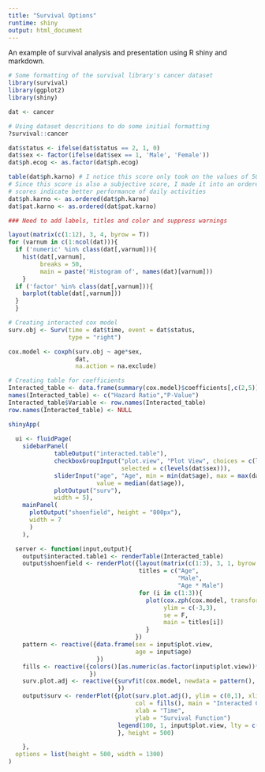 ```yaml
---
title: "Survival Options"
runtime: shiny
output: html_document
---
```

  
  An example of survival analysis and presentation using R shiny and markdown.

```r
# Some formatting of the survival library's cancer dataset
library(survival)
library(ggplot2)
library(shiny)

dat <- cancer

# Using dataset descritions to do some initial formatting
?survival::cancer

dat$status <- ifelse(dat$status == 2, 1, 0)
dat$sex <- factor(ifelse(dat$sex == 1, 'Male', 'Female'))
dat$ph.ecog <- as.factor(dat$ph.ecog)

table(dat$ph.karno) # I notice this score only took on the values of 50, 60, 70, 80, 90 and 100.
# Since this score is also a subjective score, I made it into an ordered factor so that higher
# scores indicate better performance of daily activities
dat$ph.karno <- as.ordered(dat$ph.karno)
dat$pat.karno <- as.ordered(dat$pat.karno)

```

```r

### Need to add labels, titles and color and suppress warnings

layout(matrix(c(1:12), 3, 4, byrow = T))
for (varnum in c(1:ncol(dat))){
  if ('numeric' %in% class(dat[,varnum])){
    hist(dat[,varnum],
         breaks = 50,
         main = paste('Histogram of', names(dat)[varnum]))
    }
  if ('factor' %in% class(dat[,varnum])){
    barplot(table(dat[,varnum]))
  }
  }  


```


```r
# Creating interacted cox model
surv.obj <- Surv(time = dat$time, event = dat$status,
                 type = "right")

cox.model <- coxph(surv.obj ~ age*sex,
                   dat,
                   na.action = na.exclude)

# Creating table for coefficients
Interacted_table <- data.frame(summary(cox.model)$coefficients[,c(2,5)])
names(Interacted_table) <- c("Hazard Ratio","P-Value")
Interacted_table$Variable <- row.names(Interacted_table)
row.names(Interacted_table) <- NULL

shinyApp(
  
  ui <- fluidPage(
    sidebarPanel(
             tableOutput("interacted.table"),
             checkboxGroupInput("plot.view", "Plot View", choices = c(levels(dat$sex)),
                                selected = c(levels(dat$sex))),
             sliderInput("age", "Age", min = min(dat$age), max = max(dat$age),
                         value = median(dat$age)),
             plotOutput("surv"),
             width = 5),
    mainPanel(
      plotOutput("shoenfield", height = "800px"),
      width = 7
      )
    ),

  server <- function(input,output){
    output$interacted.table1 <- renderTable(Interacted_table)
    output$shoenfield <- renderPlot({layout(matrix(c(1:3), 3, 1, byrow = T))
                                     titles = c("Age",
                                                "Male",
                                                "Age * Male")
                                     for (i in c(1:3)){
                                       plot(cox.zph(cox.model, transform = rank)[i],
                                            ylim = c(-3,3),
                                            se = F,
                                            main = titles[i])
                                       }
                                    })
    pattern <- reactive({data.frame(sex = input$plot.view,
                                    age = input$age)
                         })
    fills <- reactive({colors()[as.numeric(as.factor(input$plot.view))*50]
                       })
    surv.plot.adj <- reactive({survfit(cox.model, newdata = pattern(), conf.int=F)
                               })
    output$surv <- renderPlot({plot(surv.plot.adj(), ylim = c(0,1), xlim = c(0,350), mark = NA,
                                    col = fills(), main = "Interacted Cox Model Plots",
                                    xlab = "Time",
                                    ylab = "Survival Function")
                               legend(100, 1, input$plot.view, lty = c(1,1), col = fills(), cex = 1)
                               }, height = 500)

    },
  options = list(height = 500, width = 1300)
)
```


